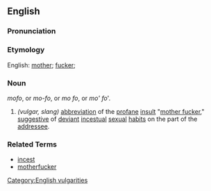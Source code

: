 ==English==
[[Category:English vulgarities]]

===Pronunciation===
{{substub}}

===Etymology===
English: [[mother]]; [[fuck]]er;

===Noun===
''mofo'', or ''mo-fo'', or ''mo fo'', or ''mo' fo'''.

# ''(vulgar, slang)'' [[Abbreviate|abbreviation]] of the [[profane]] [[insult]] "[[mother fucker]]," [[suggestion|suggestive]] of [[deviance|deviant]] [[incest]]ual [[sex]]ual [[habit]]s on the part of the [[address]]ee.

===Related Terms===
*[[incest]]
*[[motherfucker]]